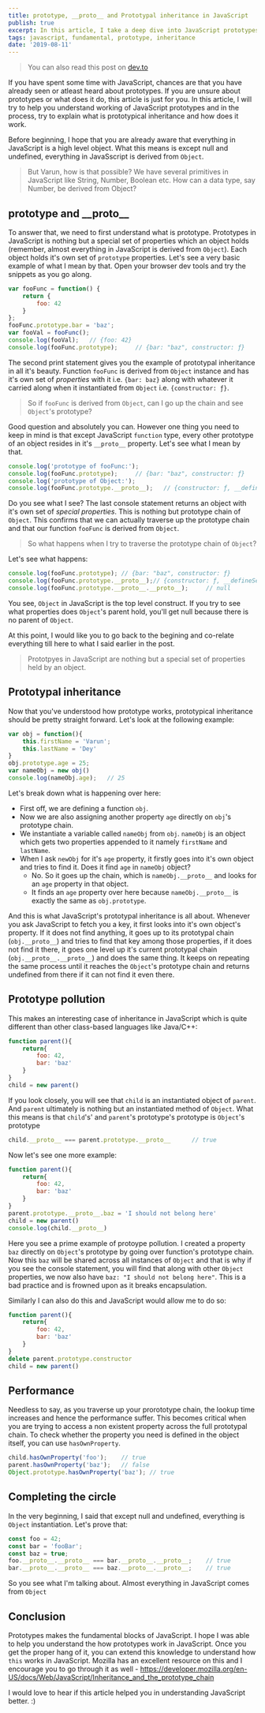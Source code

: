 ```yaml
---
title: prototype, __proto__ and Prototypal inheritance in JavaScript
publish: true
excerpt: In this article, I take a deep dive into JavaScript prototypes and also explain about prototypal inheritance through it.
tags: javascript, fundamental, prototype, inheritance
date: '2019-08-11'
---
```


> You can also read this post on [dev.to](https://dev.to/varundey/prototype-proto-and-prototypal-inheritance-in-javascript-2inl)

If you have spent some time with JavaScript, chances are that you have already seen or atleast heard about prototypes. If you are unsure about prototypes or what does it do, this article is just for you. In this article, I will try to help you understand working of JavaScript prototypes and in the process, try to explain what is prototypical inheritance and how does it work.

Before beginning, I hope that you are already aware that everything in JavaScript is a high level object. What this means is except null and undefined, everything in JavaSscript is derived from `Object`.

> But Varun, how is that possible? We have several primitives in JavaScript like String, Number, Boolean etc. How can a data type, say Number, be derived from Object?

## prototype and \_\_proto__
To answer that, we need to first understand what is prototype. Prototypes in JavaScript is nothing but a special set of properties which an object holds (remember, almost everything in JavaScript is derived from `Object`). Each object holds it's own set of `prototype` properties. Let's see a very basic example of what I mean by that. Open your browser dev tools and try the snippets as you go along.
```javascript
var fooFunc = function() {
    return {
        foo: 42
    }
};
fooFunc.prototype.bar = 'baz';
var fooVal = fooFunc();
console.log(fooVal);   // {foo: 42}
console.log(fooFunc.prototype);     // {bar: "baz", constructor: ƒ}
```
The second print statement gives you the example of prototypal inheritance in all it's beauty. Function `fooFunc` is derived from `Object` instance and has it's own set of _properties_ with it i.e. `{bar: baz}` along with whatever it carried along when it instantiated from `Object` i.e. `{constructor: ƒ}`.

> So if `fooFunc` is derived from `Object`, can I go up the chain and see `Object`'s prototype?

Good question and absolutely you can. However one thing you need to keep in mind is that except JavaScript `function` type, every other prototype of an object resides in it's `__proto__` property. Let's see what I mean by that.
```javascript
console.log('prototype of fooFunc:');
console.log(fooFunc.prototype);     // {bar: "baz", constructor: ƒ}
console.log('prototype of Object:');
console.log(fooFunc.prototype.__proto__);   // {constructor: ƒ, __defineGetter__: ƒ, __defineSetter__: ƒ, hasOwnProperty: ƒ, __lookupGetter__: ƒ, …}
```
Do you see what I see? The last console statement returns an object with it's own set of _special properties_. This is nothing but prototype chain of `Object`. This confirms that we can actually traverse up the prototype chain and that our function `fooFunc` is derived from `Object`.

> So what happens when I try to traverse the prototype chain of `Object`?

Let's see what happens:
```javascript
console.log(fooFunc.prototype); // {bar: "baz", constructor: ƒ}
console.log(fooFunc.prototype.__proto__);// {constructor: ƒ, __defineSetter__: ƒ, …}
console.log(fooFunc.prototype.__proto__.__proto__);     // null
```
You see, `Object` in JavaScript is the top level construct. If you try to see what properties does `Object`'s parent hold, you'll get null because there is no parent of `Object`.

At this point, I would like you to go back to the begining and co-relate everything till here to what I said earlier in the post.
> Prototpyes in JavaScript are nothing but a special set of properties held by an object.

## Prototypal inheritance
Now that you've understood how prototype works, prototypical inheritance should be pretty straight forward. Let's look at the following example:
```javascript
var obj = function(){
    this.firstName = 'Varun';
    this.lastName = 'Dey'
}
obj.prototype.age = 25;
var nameObj = new obj()
console.log(nameObj.age);   // 25
```
Let's break down what is happening over here:
- First off, we are defining a function `obj`.
- Now we are also assigning another property `age` directly on `obj`'s prototype chain.
- We instantiate a variable called `nameObj` from `obj`. `nameObj` is an object which gets two properties appended to it namely `firstName` and `lastName`.
- When I ask `newObj` for it's `age` property, it firstly goes into it's own object and tries to find it. Does it find `age` in `nameObj` object?
    - No. So it goes up the chain, which is `nameObj.__proto__` and looks for an `age` property in that object.
    - It finds an `age` property over here because `nameObj.__proto__` is exactly the same as `obj.prototype`.

And this is what JavaScript's prototypal inheritance is all about. Whenever you ask JavaScript to fetch you a key, it first looks into it's own object's property. If it does not find anything, it goes up to its prototypal chain (`obj.__proto__`) and tries to find that key among those properties, if it does not find it there, it goes one level up it's current prototypal chain (`obj.__proto__.__proto__`) and does the same thing. It keeps on repeating the same process until it reaches the `Object`'s prototype chain and returns undefined from there if it can not find it even there.

## Prototype pollution

This makes an interesting case of inheritance in JavaScript which is quite different than other class-based languages like Java/C++:
```javascript
function parent(){
    return{
        foo: 42,
        bar: 'baz'
    }
}
child = new parent()
```
If you look closely, you will see that `child` is an instantiated object of `parent`. And `parent` ultimately is nothing but an instantiated method of `Object`. What this means is that `child`'s' and `parent`'s prototype's prototype is `Object`'s prototype
```javascript
child.__proto__ === parent.prototype.__proto__      // true
```

Now let's see one more example:
```javascript
function parent(){
    return{
        foo: 42,
        bar: 'baz'
    }
}
parent.prototype.__proto__.baz = 'I should not belong here'
child = new parent()
console.log(child.__proto__)
```
Here you see a prime example of protoype pollution. I created a property `baz` directly on `Object`'s prototype by going over function's prototype chain. Now this `baz` will be shared across all instances of `Object` and that is why if you see the console statement, you will find that along with other `Object` properties, we now also have `baz: "I should not belong here"`. This is a bad practice and is frowned upon as it breaks encapsulation.

Similarly I can also do this and JavaScript would allow me to do so:
```javascript
function parent(){
    return{
        foo: 42,
        bar: 'baz'
    }
}
delete parent.prototype.constructor
child = new parent()
```

## Performance
Needless to say, as you traverse up your prorototype chain, the lookup time increases and hence the performance suffer. This becomes critical when you are trying to access a non existent property across the full prototypal chain. To check whether the property you need is defined in the object itself, you can use `hasOwnProperty`.
```javascript
child.hasOwnProperty('foo');    // true
parent.hasOwnProperty('baz');   // false
Object.prototype.hasOwnProperty('baz'); // true
```

## Completing the circle
In the very beginning, I said that except null and undefined, everything is `Object` instantiation. Let's prove that:
```javascript
const foo = 42;
const bar = 'fooBar';
const baz = true;
foo.__proto__.__proto__ === bar.__proto__.__proto__;    // true
bar.__proto__.__proto__ === baz.__proto__.__proto__;    // true
```
So you see what I'm talking about. Almost everything in JavaScript comes from `Object`

## Conclusion
Prototypes makes the fundamental blocks of JavaScript. I hope I was able to help you understand the how prototypes work in JavaScript. Once you get the proper hang of it, you can extend this knowledge to understand how `this` works in JavaScript. Mozilla has an excellent resource on this and I encourage you to go through it as well - https://developer.mozilla.org/en-US/docs/Web/JavaScript/Inheritance_and_the_prototype_chain

I would love to hear if this article helped you in understanding JavaScript better. :)
